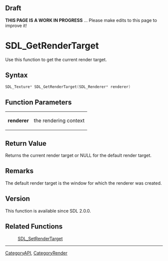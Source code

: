 == Draft ==

'''THIS PAGE IS A WORK IN PROGRESS''' ... Please make edits to this page to improve it!



<!-- #*^*^*^*^*See https://wiki.libsdl.org/SGFunctions for details on editing this page*^*^*^*^* -->


= SDL_GetRenderTarget =
Use this function to get the current render target.




== Syntax ==
<syntaxhighlight lang='c++'>
SDL_Texture* SDL_GetRenderTarget(SDL_Renderer* renderer)
</syntaxhighlight>


== Function Parameters ==
{|
|'''renderer'''
|the rendering context
|}


== Return Value ==
Returns the current render target or NULL for the default render target.



== Remarks ==
The default render target is the window for which the renderer was created.

== Version ==
This function is available since SDL 2.0.0.

== Related Functions ==
:[[SDL_SetRenderTarget]]

----
[[CategoryAPI]], [[CategoryRender]]
<!-- #See the Style Guide for instructions on editing the footer. -->
